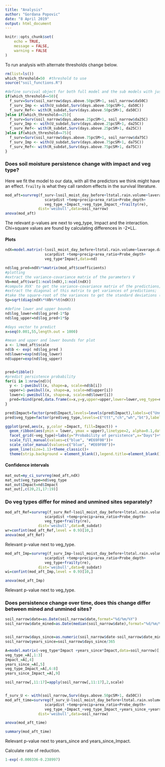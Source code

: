 ```yaml
---
title: "Analysis"
author: "Gordana Popovic"
date: "8 April 2019"
output: html_document
---
```


```r
knitr::opts_chunk$set(
	echo = TRUE,
	message = FALSE,
	warning = FALSE
)
```



To run analysis with alternate thresholds change below.
```r
rm(list=ls())
which_threshold=50  #threshold to use
source("soil_functions.R")

#define survival object for both full model and the sub models with just ref or undermined
if(which_threshold==50){
  f_surv=Surv(soil_narrow$days.above.50pcSM+1, soil_narrow$da50C)
  f_surv_Imp <- with(U_subdat,Surv(days.above.50pcSM+1, da50C))
  f_surv_Ref<- with(R_subdat,Surv(days.above.50pcSM+1, da50C))
}else if(which_threshold==25){
  f_surv=Surv(soil_narrow$days.above.25pcSM+1, soil_narrow$da25C)
  f_surv_Imp <- with(U_subdat,Surv(days.above.25pcSM+1, da25C))
  f_surv_Ref<- with(R_subdat,Surv(days.above.25pcSM+1, da25C))
}else if(which_threshold==75){
  f_surv=Surv(soil_narrow$days.above.75pcSM+1, soil_narrow$da75C)
  f_surv_Imp <- with(U_subdat,Surv(days.above.75pcSM+1, da75C))
  f_surv_Ref<- with(R_subdat,Surv(days.above.75pcSM+1, da75C))
}

```


### Does soil moisture persistence change with impact and veg type?

Here we fit the model to our data, with all the predictors we think might have an effect. `frailty` is what they call random effects in the survival literature.

```r

mod_aft=survreg(f_surv~lsoil_moist_day_before+ltotal.rain.volume+laverage.days.no.rain+
                  scarpdist +temp+precip+area_ratio+Probe_depth+
                  veg_type_+Impact_+veg_type_Impact_+frailty(re),
               dist='weibull',data=soil_narrow)
anova(mod_aft)
```

The relevant p-values are next to veg_type, Impact and the interaction. Chi=square values are found by calculating differences in -2*LL.


#### Plots

```r
ndX=model.matrix(~lsoil_moist_day_before+ltotal.rain.volume+laverage.days.no.rain+
                  scarpdist +temp+precip+area_ratio+Probe_depth+
                  veg_type*Impact,data=nd)
```

<!-- From https://bbolker.github.io/mixedmodels-misc/glmmFAQ.html -->
```r
nd$log_pred=ndX%*%matrix(mod_aft$coefficients)
#plotting
#extract the variance-covariance matrix of the parameters V
Vb=mod_aft$var[1:ncol(ndX),1:ncol(ndX)]
#compute XVX' to get the variance-covariance matrix of the predictions;
#extract the diagonal of this matrix to get variances of predictions;
#take the square-root of the variances to get the standard deviations (errors) of the predictions;
Sp=sqrt(diag(ndX%*%Vb%*%t(ndX)))

#define lower and upper bounds
nd$log_lower=nd$log_pred-1*Sp
nd$log_upper=nd$log_pred+1*Sp

#days vector to predict
x=seq(0.001,55,length.out = 1000)

#mean and upper and lower bounds for plot
a <- 1/mod_aft$scale      
nd$b <- exp( nd$log_pred ) 
nd$lower=exp(nd$log_lower)
nd$upper=exp(nd$log_upper)


pred=tibble()
#predict persistence probability
for(i in 1:nrow(nd)){
  y <- 1-pweibull(x, shape=a, scale=nd$b[i])
  upper=1-pweibull(x, shape=a, scale=nd$upper[i])
  lower=1-pweibull(x, shape=a, scale=nd$lower[i])
  pred=rbind(pred,data.frame(x=x,y=y,upper=upper,lower=lower,veg_type=nd$veg_type[i],Impact=nd$Impact[i] ))
}

pred$Impact=factor(pred$Impact,levels=levels(pred$Impact),labels=c("Unmined","Mined"))
pred$veg_type=factor(pred$veg_type,levels=c("ttt","ch","wh","bt"),labels = c("Ti-tree thicket", "Cyperoid heath","Restioid heath / Sedgeland","Banksia thicket"))
```

```r

ggplot(pred,aes(x, y,color =Impact, fill=Impact)) +  
  geom_ribbon(aes(ymin = lower, ymax = upper),linetype=2, alpha=0.1,data=pred) +
  facet_grid(~veg_type)+labs(y="Probability of persistence",x="Days")+theme_light()+
  scale_fill_manual(values=c("blue", "#E69F00"))+
  scale_color_manual(values=c("blue", "#E69F00"))+
  geom_line(size=1.1)+theme_classic()+
  theme(strip.background = element_blank(),legend.title=element_blank(),legend.position = "bottom")
```


#### Confidence intervals
```r
mat_out=my_ci_survreg(mod_aft,ndX)
mat_out$veg_type=nd$veg_type
mat_out$Impact=nd$Impact
mat_out[,c(20,21,17:19)]
```


### Do veg types differ for mined and unmined sites separately?


```r
mod_aft_Ref=survreg(f_surv_Ref~lsoil_moist_day_before+ltotal.rain.volume+laverage.days.no.rain+
                  scarpdist +temp+precip+area_ratio+Probe_depth+
                  veg_type+frailty(re),
               dist='weibull',data=R_subdat)
wr=confint(mod_aft_Ref,level = 0.9)[10,]
anova(mod_aft_Ref)


```

Relevant p-value next to veg_type.

```r
mod_aft_Imp=survreg(f_surv_Imp~lsoil_moist_day_before+ltotal.rain.volume+laverage.days.no.rain+
                  scarpdist +temp+precip+area_ratio+Probe_depth+
                  veg_type+frailty(re),
               dist='weibull',data=U_subdat)
wi=confint(mod_aft_Imp,level = 0.9)[10,]

anova(mod_aft_Imp)

```

Relevant p-value next to veg_type.

### Does persistence change over time, does this change differ between mined and unmined sites?


```r


soil_narrow$date=as.Date(soil_narrow$date,format="%d/%m/%Y")
soil_narrow$date_mined=as.Date(median(soil_narrow$date),format="%d/%m/%Y")


soil_narrow$days_since=as.numeric(soil_narrow$date-soil_narrow$date_mined)
soil_narrow$years_since=soil_narrow$days_since/365

A=model.matrix(~veg_type*Impact +years_since*Impact,data=soil_narrow)[,-1]
veg_type_=A[,1:3]
Impact_=A[,4]
years_since_=A[,5]
veg_type_Impact_=A[,6:8]
years_since_Impact_=A[,9]

soil_narrow[,11:17]=apply(soil_narrow[,11:17],2,scale)


f_surv_U <- with(soil_narrow,Surv(days.above.50pcSM+1, da50C))
mod_aft_time=survreg(f_surv_U~lsoil_moist_day_before+ltotal.rain.volume+laverage.days.no.rain+
                  scarpdist +temp+precip+area_ratio+Probe_depth+
                  veg_type_+Impact_+veg_type_Impact_+years_since_+years_since_Impact_+frailty(re),
               dist='weibull',data=soil_narrow)

```


```r
anova(mod_aft_time)
```

```r
summary(mod_aft_time)
```
Relevant p-value next to years_since and years_since_Impact.

Calculate rate of reduction.
```r
1-exp(-0.000336-0.238997)
```

